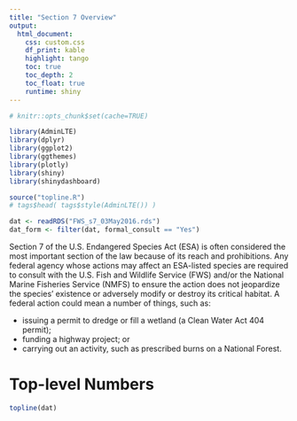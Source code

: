 ```yaml
---
title: "Section 7 Overview"
output: 
  html_document:
    css: custom.css
    df_print: kable
    highlight: tango
    toc: true
    toc_depth: 2
    toc_float: true
    runtime: shiny
---
```


```r
# knitr::opts_chunk$set(cache=TRUE)

library(AdminLTE)
library(dplyr)
library(ggplot2)
library(ggthemes)
library(plotly)
library(shiny)
library(shinydashboard)

source("topline.R")
# tags$head( tags$style(AdminLTE()) )

dat <- readRDS("FWS_s7_03May2016.rds")
dat_form <- filter(dat, formal_consult == "Yes")
```

Section 7 of the U.S. Endangered Species Act (ESA) is often considered the most
important section of the law because of its reach and prohibitions. Any federal
agency whose actions may affect an ESA-listed species are required to consult
with the U.S. Fish and Wildlife Service (FWS) and/or the National Marine Fisheries
Service (NMFS) to ensure the action does not jeopardize the species' existence
or adversely modify or destroy its critical habitat. A federal action could mean
a number of things, such as:

- issuing a permit to dredge or fill a wetland (a Clean Water Act 404 permit);
- funding a highway project; or
- carrying out an activity, such as prescribed burns on a National Forest.

# Top-level Numbers

```r
topline(dat)
```
